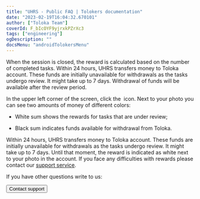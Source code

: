 ```yaml
---
title: "UHRS - Public FAQ | Tolokers documentation"
date: "2023-02-19T16:04:32.670101"
author: ["Toloka Team"]
coverId: F_bIcOYF9yjrxkPZrXc3
tags: ["engineering"]
ogDescription: ""
docsMenu: "androidTolokersMenu"
---
```



<UHRSContent/>

<Cut title="When will I get a reward?">

When the session is closed, the reward is calculated based on the number of completed tasks. Within 24 hours, UHRS transfers money to Toloka account. These funds are initially unavailable for withdrawals as the tasks undergo review. It might take up to 7 days. Withdrawal of funds will be available after the review period.

In the upper left corner of the screen, click the <img src="https://tlk-infra-front.azureedge.net/portal-static/uploaded/images/1676733318631/1676733318631_original_svg.svg" alt="" /> icon. Next to your photo you can see two amounts of money of different colors:

* White sum shows the rewards for tasks that are under review;

* Black sum indicates funds available for withdrawal from Toloka.

</Cut>

<Cut title="I didn't receive the payment for the task. Why?">

Within 24 hours, UHRS transfers money to Toloka account. These funds are initially unavailable for withdrawals as the tasks undergo review. It might take up to 7 days. Until that moment, the reward is indicated as white next to your photo in the account. If you face any difficulties with rewards please contact our [support service](../troubleshooting/support.md#contact).

</Cut>

If you have other questions write to us:

<Button themeColor="light" view="default" size="l" type="link" url="../troubleshooting/support#contact">Contact support</Button>
